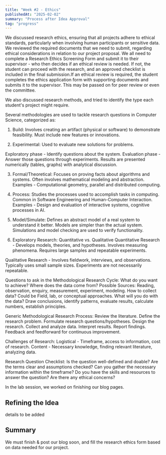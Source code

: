 ```yaml
---
title: "Week #2 - Ethics"
publishedAt: "2025-02-02"
summary: "Process after Idea Approval"
tag: "progress"
---
```


We discussed research ethics, ensuring that all projects adhere to ethical standards, particularly when involving human participants or sensitive data. 
We reviewed the required documents that we need to submit, regarding ethical considerations in relation to our project proposal. 
We all need to complete a Research Ethics Screening Form and submit it to their supervisor - who then decides if an ethical review is needed. If not, the student can proceed with the research, and an approved checklist is included in the final submission.If an ethical review is required, the student completes the ethics application form with supporting documents and submits it to the supervisor. This may be passed on for peer review or even the committee. 

We also discussed research methods, and tried to identify the type each student's project might require. 

Several methodologies are used to tackle research questions in Computer Science, categorized as:

1. Build: Involves creating an artifact (physical or software) to demonstrate feasibility. Must include new features or innovations.

2. Experimental: Used to evaluate new solutions for problems.

Exploratory phase - Identify questions about the system.
Evaluation phase - Answer those questions through experiments.
Results are presented numerically (tables, graphs) with analytical discussion.

3. Formal/Theoretical: Focuses on proving facts about algorithms and systems. Often involves mathematical modeling and abstraction.
Examples - Computational geometry, parallel and distributed computing.

4. Process: Studies the processes used to accomplish tasks in computing. Common in Software Engineering and Human-Computer Interaction.
Examples - Design and evaluation of interactive systems, cognitive processes in AI.

5. Model/Simulate: Defines an abstract model of a real system to understand it better. Models are simpler than the actual system. Simulations and model checking are used to verify functionality.

6. Exploratory Research: Quantitative vs. Qualitative
Quantitative Research -
Develops models, theories, and hypotheses.
Involves measuring phenomena.
Requires large samples and repeatable experiments.

Qualitative Research -
Involves fieldwork, interviews, and observations.
Typically uses small sample sizes.
Experiments are not necessarily repeatable.

Questions to ask in the Methodological Research Cycle:
What do you want to achieve?
Where does the data come from? Possible Sources: Reading, observation, enquiry, measurement, experiment, modeling.
How to collect data? Could be Field, lab, or conceptual approaches.
What will you do with the data? Draw conclusions, identify patterns, evaluate results, calculate numbers, establish principles.

Generic Methodological Research Process:
Review the literature.
Define the research problem.
Formulate research questions/hypotheses.
Design the research.
Collect and analyze data.
Interpret results.
Report findings.
Feedback and feedforward for continuous improvement.

Challenges of Research:
Logistical - Timeframe, access to information, cost of research.
Content - Necessary knowledge, finding relevant literature, analyzing data.

Research Question Checklist:
Is the question well-defined and doable?
Are the terms clear and assumptions checked?
Can you gather the necessary information within the timeframe?
Do you have the skills and resources to answer the question?
Are there any ethical concerns?

In the lab session, we worked on finishing our blog pages. 

## Refining the Idea

details to be added

## Summary

We must finish & post our blog soon, and fill the research ethics form based on data needed for our project. 